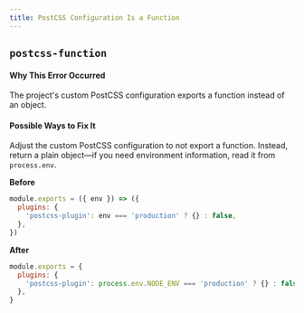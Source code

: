 ```yaml
---
title: PostCSS Configuration Is a Function
---
```


## `postcss-function`

#### Why This Error Occurred

The project's custom PostCSS configuration exports a function instead of an object.

#### Possible Ways to Fix It

Adjust the custom PostCSS configuration to not export a function.
Instead, return a plain object—if you need environment information, read it from `process.env`.

**Before**

```js
module.exports = ({ env }) => ({
  plugins: {
    'postcss-plugin': env === 'production' ? {} : false,
  },
})
```

**After**

```js
module.exports = {
  plugins: {
    'postcss-plugin': process.env.NODE_ENV === 'production' ? {} : false,
  },
}
```
